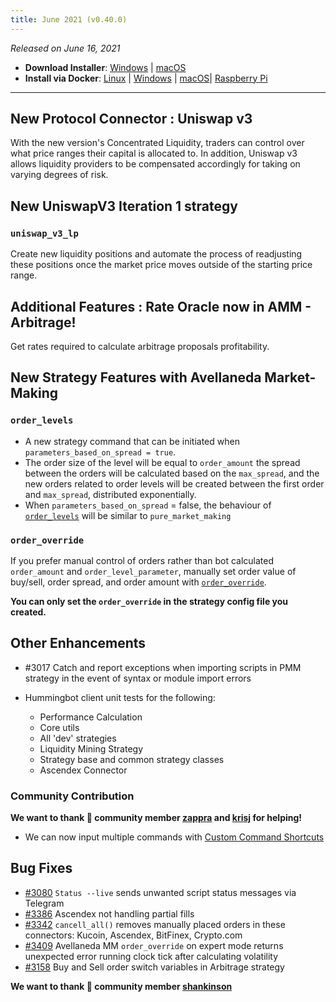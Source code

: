 ```yaml
---
title: June 2021 (v0.40.0)
---
```



_Released on June 16, 2021_

- **Download Installer**: [Windows](https://dist.hummingbot.io/hummingbot_v0.40.0_setup.exe) | [macOS](https://dist.hummingbot.io/hummingbot_v0.40.0.dmg)
- **Install via Docker**: [Linux](/installation/linux/#install-via-docker) | [Windows](/installation/windows/#install-via-docker) | [macOS](/installation/mac/#install-via-docker)| [Raspberry Pi](/installation/raspberry/)

---

## New Protocol Connector : Uniswap v3

With the new version's Concentrated Liquidity, traders can control over what price ranges their capital is allocated to. In addition, Uniswap v3 allows liquidity providers to be compensated accordingly for taking on varying degrees of risk.

## New UniswapV3 Iteration 1 strategy

### `uniswap_v3_lp`

Create new liquidity positions and automate the process of readjusting these positions once the market price moves outside of the starting price range.

## Additional Features : Rate Oracle now in AMM - Arbitrage!

Get rates required to calculate arbitrage proposals profitability.

## New Strategy Features with Avellaneda Market-Making

### `order_levels`

- A new strategy command that can be initiated when `parameters_based_on_spread = true`.
- The order size of the level will be equal to `order_amount` the spread between the orders will be calculated based on the `max_spread`, and the new orders related to order levels will be created between the first order and `max_spread`, distributed exponentially.
- When `parameters_based_on_spread` = false, the behaviour of [`order_levels`](/strategies/avellaneda-market-making/#order-levels) will be similar to `pure_market_making`

### `order_override`

If you prefer manual control of orders rather than bot calculated `order_amount` and `order_level_parameter`, manually set order value of buy/sell, order spread, and order amount with [`order_override`](/strategies/avellaneda-market-making/#order_override).

**You can only set the `order_override` in the strategy config file you created.**

## Other Enhancements

- #3017 Catch and report exceptions when importing scripts in PMM strategy in the event of syntax or module import errors

- Hummingbot client unit tests for the following:
  - Performance Calculation
  - Core utils
  - All 'dev' strategies
  - Liquidity Mining Strategy
  - Strategy base and common strategy classes
  - Ascendex Connector

### Community Contribution

**We want to thank 🙏 community member [zappra](https://github.com/zappra) and [krisj](https://github.com/krisj) for helping!**

- We can now input multiple commands with [Custom Command Shortcuts](/operation/config-files/#create-command-shortcuts)

## Bug Fixes

- [#3080](https://github.com/CoinAlpha/hummingbot/pull/3080) `Status --live` sends unwanted script status messages via Telegram
- [#3386](https://github.com/CoinAlpha/hummingbot/pull/3386/commits) Ascendex not handling partial fills
- [#3342](https://github.com/CoinAlpha/hummingbot/pull/3342/commits) `cancell_all()` removes manually placed orders in these connectors: Kucoin, Ascendex, BitFinex, Crypto.com
- [#3409](https://github.com/CoinAlpha/hummingbot/pull/3409/commits) Avellaneda MM `order_override` on expert mode returns unexpected error running clock tick after calculating volatility
- [#3158](https://github.com/CoinAlpha/hummingbot/pull/3158/commits) Buy and Sell order switch variables in Arbitrage strategy

**We want to thank 🙏 community member [shankinson](https://github.com/shankinson)**

